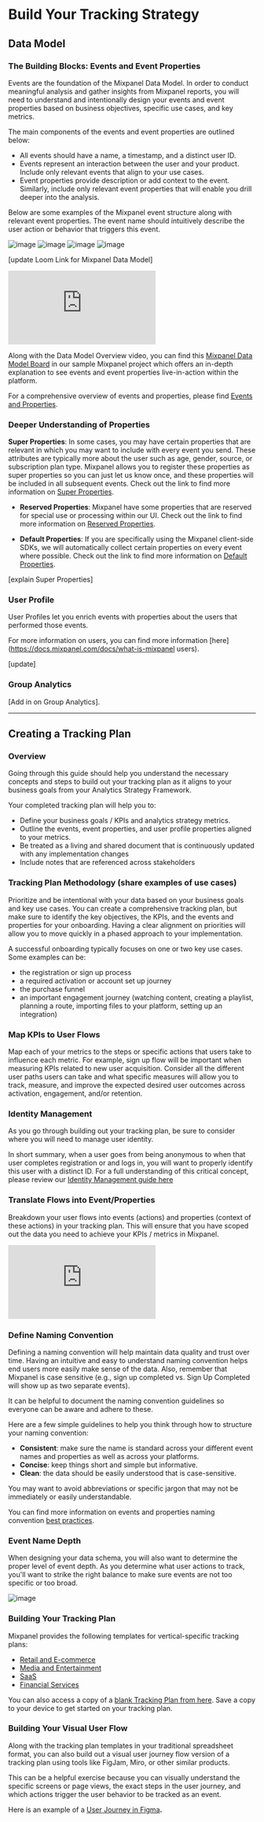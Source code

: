  # Build Your Tracking Strategy

## Data Model

### The Building Blocks: Events and Event Properties
Events are the foundation of the Mixpanel Data Model. In order to conduct meaningful analysis and gather insights from Mixpanel reports, you will need to understand and intentionally design your events and event properties based on business objectives, specific use cases, and key metrics.

The main components of the events and event properties are outlined below: 
* All events should have a name, a timestamp, and a distinct user ID. 
* Events represent an interaction between the user and your product. Include only relevant events that align to your use cases.    
* Event properties provide description or add context to the event. Similarly, include only relevant event properties that will enable you drill deeper into the analysis.

Below are some examples of the Mixpanel event structure along with relevant event properties. The event name should intuitively describe the user action or behavior that triggers this event. 

![image](/tutorials/signupcompleted.png "Sign Up Completed Event Example")
![image](/tutorials/songplayed.png "Song Played Event Example")
![image](/tutorials/ordercompleted.png "Order Completed Event Example")
![image](/tutorials/pageviewed.png "Page Viewed Event Example")

[update Loom Link for Mixpanel Data Model]
<p style={{ position: 'relative', paddingBottom: '56.25%', height: 0, overflow: 'hidden' }}>
  <iframe src="https://www.loom.com/share/fc9390690f1e4d84ab926dcf54914118?sid=22442ac2-544d-47be-9edc-d1a18aadcdff" frameborder="0" style={{ position: 'absolute', top: 0, left: 0, width: '100%', height: '100%' }} allowfullscreen></iframe>
</p>

Along with the Data Model Overview video, you can find this [Mixpanel Data Model Board](https://mixpanel.com/project/2195193/view/139237/app/boards/#id=4600772/) in our sample Mixpanel project which offers an in-depth explanation to see events and event properties live-in-action within the platform. 

For a comprehensive overview of events and properties, please find 
[Events and Properties](/docs/data-structure/events-and-properties).

### Deeper Understanding of Properties 

**Super Properties**: In some cases, you may have certain properties that are relevant in which you may want to include with every event you send. These attributes are typically more about the user such as age, gender, source, or subscription plan type. Mixpanel allows you to register these properties as super properties so you can just let us know once, and these properties will be included in all subsequent events. Check out the link to find more information on 
[Super Properties](https://docs.mixpanel.com/docs/tracking-methods/sdks/javascript#super-properties).

- **Reserved Properties**: Mixpanel have some properties that are reserved for special use or processing within our UI. Check out the link to find more information on [Reserved Properties](https://docs.mixpanel.com/docs/data-structure/events-and-properties#reserved-event-properties).

- **Default Properties**: If you are specifically using the Mixpanel client-side SDKs, we will automatically collect certain properties on every event where possible. Check out the link to find more information on [Default Properties](https://docs.mixpanel.com/docs/data-structure/property-reference).

[explain Super Properties] 

### User Profile
User Profiles let you enrich events with properties about the users that performed those events. 

For more information on users, you can find more information [here](https://docs.mixpanel.com/docs/what-is-mixpanel users).

[update]

### Group Analytics
[Add in on Group Analytics]. 

----------
## Creating a Tracking Plan

### Overview 
Going through this guide should help you understand the necessary concepts and steps to build out your tracking plan as it aligns to your business goals from your Analytics Strategy Framework. 

Your completed tracking plan will help you to: 
- Define your business goals / KPIs and analytics strategy metrics. 
- Outline the events, event properties, and user profile properties aligned to your metrics. 
- Be treated as a living and shared document that is continuously updated with any implementation changes
- Include notes that are referenced across stakeholders

### Tracking Plan Methodology (share examples of use cases) 
Prioritize and be intentional with your data based on your business goals and key use cases. You can create a comprehensive tracking plan, but make sure to identify the key objectives, the KPIs, and the events and properties for your onboarding. Having a clear alignment on priorities will allow you to move quickly in a phased approach to your implementation.

A successful onboarding typically focuses on one or two key use cases. Some examples can be:
- the registration or sign up process
- a required activation or account set up journey
- the purchase funnel
- an important engagement journey (watching content, creating a playlist, planning a route, importing files to your platform, setting up an integration)

### Map KPIs to User Flows
Map each of your metrics to the steps or specific actions that users take to influence each metric. For example, sign up flow will be important when measuring KPIs related to new user acquisition. Consider all the different user paths users can take and what specific measures will allow you to track, measure, and improve the expected desired user outcomes across activation, engagement, and/or retention. 

### Identity Management 
As you go through building out your tracking plan, be sure to consider where you will need to manage user identity.

In short summary, when a user goes from being anonymous to when that user completes registration or and logs in, you will want to properly identify this user with a distinct ID.  For a full understanding of this critical concept, please review our [Identity Management guide here](https://docs.mixpanel.com/docs/tracking-methods/identifying-users)

### Translate Flows into Event/Properties
Breakdown your user flows into events (actions) and properties (context of these actions) in your tracking plan. This will ensure that you have scoped out the data you need to achieve your KPIs / metrics in Mixpanel.

<p style={{ position: 'relative', paddingBottom: '56.25%', height: 0, overflow: 'hidden' }}>
  <iframe src="https://www.loom.com/share/fc9390690f1e4d84ab926dcf54914118?sid=22442ac2-544d-47be-9edc-d1a18aadcdff" frameborder="0" style={{ position: 'absolute', top: 0, left: 0, width: '100%', height: '100%' }} allowfullscreen></iframe>
</p>

### Define Naming Convention
Defining a naming convention will help maintain data quality and trust over time. Having an intuitive and easy to understand naming convention helps end users more easily make sense of the data. Also, remember that Mixpanel is case sensitive (e.g., sign up completed vs. Sign Up Completed will show up as two separate events).

It can be helpful to document the naming convention guidelines so everyone can be aware and adhere to these.

Here are a few simple guidelines to help you think through how to structure your naming convention:

- **Consistent**: make sure the name is standard across your different event names and properties as well as across your platforms.
- **Concise**: keep things short and simple but informative.
- **Clean**: the data should be easily understood that is case-sensitive.

You may want to avoid abbreviations or specific jargon that may not be immediately or easily understandable.

You can find more information on events and properties naming convention [best practices](https://docs.mixpanel.com/docs/data-structure/events-and-properties#best-practices).

### Event Name Depth 
When designing your data schema, you will also want to determine the proper level of event depth. As you determine what user actions to track, you'll want to strike the right balance to make sure events are not too specific or too broad.

![image](/tutorials/eventdepth.png "Designing Event Depth")

### Building Your Tracking Plan
Mixpanel provides the following templates for vertical-specific tracking plans:

- [Retail and E-commerce](https://docs.google.com/spreadsheets/d/1Kyys37m_GEL79_1BKKEnU5KxK91NF04kY-L_bFfcfqE/edit#gid=1484002407)
- [Media and Entertainment](https://docs.google.com/spreadsheets/d/1K9t53kJJjaBG36kCIbZn_qKjXR9Iy306zYZAqDrv_AM/edit?usp=sharing)
- [SaaS](https://docs.google.com/spreadsheets/d/1A5wm5MKzRfSOZfUfCAg8YpePiz8Jn3Ar_u8KBo5lD6g/edit?usp=sharing)
- [Financial Services](https://docs.google.com/spreadsheets/d/1oGv6vbIFiYbima9IX4ItpBJvuChs-zzh83MRt_dSPgg/edit?usp=sharing)

You can also access a copy of a [blank Tracking Plan from here](https://docs.google.com/spreadsheets/d/1ZdOZ6TMtRPxy7qRxiLsvH9HWcHJM6nZydWKoThRxFKc/edit#gid=1641519238). Save a copy to your device to get started on your tracking plan.

### Building Your Visual User Flow 
Along with the tracking plan templates in your traditional spreadsheet format, you can also build out a visual user journey flow version of a tracking plan using tools like FigJam, Miro, or other similar products.

This can be a helpful exercise because you can visually understand the specific screens or page views, the exact steps in the user journey, and which actions trigger the user behavior to be tracked as an event. 

Here is an example of a [User Journey in Figma](https://www.figma.com/file/tYEeeRE0Xz6IampBhGLotw/Media-and-Entertainment-Tracking-Plan?type=whiteboard&node-id=0%3A1&t=ShUKEHAG2PlL9wNa-1)**.**

